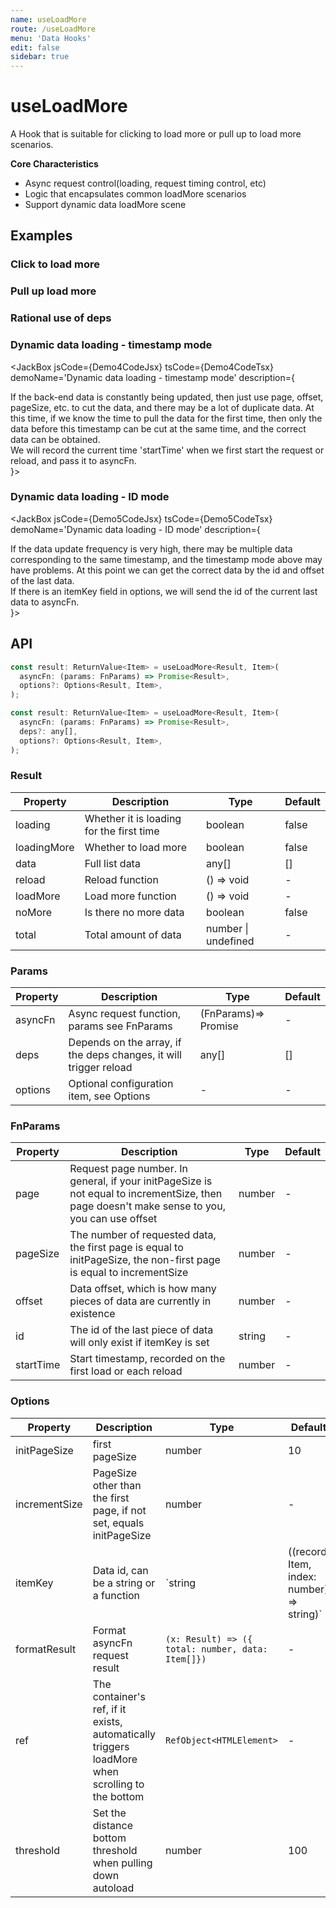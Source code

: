 ```yaml
---
name: useLoadMore
route: /useLoadMore
menu: 'Data Hooks'
edit: false
sidebar: true
---
```








# useLoadMore

A Hook that is suitable for clicking to load more or pull up to load more scenarios.

**Core Characteristics**

* Async request control(loading, request timing control, etc)
* Logic that encapsulates common loadMore scenarios
* Support dynamic data loadMore scene

## Examples

### Click to load more

<JackBox jsCode={Demo1CodeJsx} tsCode={Demo1CodeTsx} demoName='Click to load more' description='Standard loading more examples'>
  <Demo1 />
</JackBox>

### Pull up load more

<JackBox jsCode={Demo2CodeJsx} tsCode={Demo2CodeTsx} demoName='Pull up load more' description='If ref exists in options, loadMore is automatically triggered when scrolling to the bottom'>
  <Demo2 />
</JackBox>

### Rational use of deps

<JackBox jsCode={Demo3CodeJsx} tsCode={Demo3CodeTsx} demoName='Rational use of deps' description='If the deps changes, reset the current page and re-request the data'>
  <Demo3 />
</JackBox>

### Dynamic data loading - timestamp mode

<JackBox jsCode={Demo4CodeJsx} tsCode={Demo4CodeTsx} demoName='Dynamic data loading - timestamp mode' description={
  <div>
    If the back-end data is constantly being updated, then just use page, offset, pageSize, etc. to cut the data, and there may be a lot of duplicate data. At this time, if we know the time to pull the data for the first time, then only the data before this timestamp can be cut at the same time, and the correct data can be obtained.<br />
    We will record the current time 'startTime' when we first start the request or reload, and pass it to asyncFn.
  </div>
}>
  <Demo4 />
</JackBox>

### Dynamic data loading - ID mode

<JackBox jsCode={Demo5CodeJsx} tsCode={Demo5CodeTsx} demoName='Dynamic data loading - ID mode' description={
  <div>
    If the data update frequency is very high, there may be multiple data corresponding to the same timestamp, and the timestamp mode above may have problems. At this point we can get the correct data by the id and offset of the last data.<br />
    If there is an itemKey field in options, we will send the id of the current last data to asyncFn.
  </div>
}>
  <Demo5 />
</JackBox>

## API

```javascript
const result: ReturnValue<Item> = useLoadMore<Result, Item>(
  asyncFn: (params: FnParams) => Promise<Result>,
  options?: Options<Result, Item>,
);

const result: ReturnValue<Item> = useLoadMore<Result, Item>(
  asyncFn: (params: FnParams) => Promise<Result>,
  deps?: any[],
  options?: Options<Result, Item>,
);

```

### Result

| Property    | Description                              | Type       | Default     |
|-------------|------------------------------------------|------------|-------------|
| loading     | Whether it is loading for the first time | boolean    | false       |
| loadingMore | Whether to load more                     | boolean    | false       |
| data        | Full list data                           | any[]      | []          |
| reload      | Reload function                          | () => void | -|          |
| loadMore    | Load more function                       | () => void | -           |
| noMore      | Is there no more data                    | boolean    | false       |
| total       | Total amount of data                     | number \| undefined|- |


### Params

| Property | Description                                                       | Type                 | Default |
|----------|-------------------------------------------------------------------|----------------------|---------|
| asyncFn  | Async request function, params see FnParams                       | (FnParams)=> Promise | -       |
| deps     | Depends on the array, if the deps changes, it will trigger reload | any[]                | []      |
| options  | Optional configuration item, see Options                          | -                    | -       |


### FnParams

| Property  | Description                                                                                                                                  | Type   | Default |
|-----------|----------------------------------------------------------------------------------------------------------------------------------------------|--------|---------|
| page      | Request page number. In general, if your initPageSize is not equal to incrementSize, then page doesn't make sense to you, you can use offset | number | -       |
| pageSize  | The number of requested data, the first page is equal to initPageSize, the non-first page is equal to incrementSize                          | number | -       |
| offset    | Data offset, which is how many pieces of data are currently in existence                                                                     | number | -       |
| id        | The id of the last piece of data will only exist if itemKey is set                                                                           | string | -       |
| startTime | Start timestamp, recorded on the first load or each reload                                                                                   | number | -       |


### Options

| Property      | Description                                                                                     | Type                                                 | Default |
|---------------|-------------------------------------------------------------------------------------------------|------------------------------------------------------|---------|
| initPageSize  | first pageSize                                                                                  | number                                               | 10      |
| incrementSize | PageSize other than the first page, if not set, equals initPageSize                             | number                                               | -       |
| itemKey       | Data id, can be a string or a function                                                          | `string | ((record: Item, index: number) => string)` | -       |
| formatResult  | Format asyncFn request result                                                                   | `(x: Result) => ({ total: number, data: Item[]})`    | -       |
| ref           | The container's ref, if it exists, automatically triggers loadMore when scrolling to the bottom | `RefObject<HTMLElement>`                             | -       |
| threshold     | Set the distance bottom threshold when pulling down autoload                                    | number                                               | 100     |